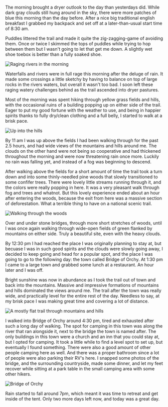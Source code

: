 The morning brought a dryer outlook to the day than yesterdays did. While
dark gray clouds still hung around in the sky, there were more patches of blue
this morning than the day before. After a nice big traditional english breakfast
I grabbed my backpack and set off at a later-than-usual start time of 8:30 am.

Puddles littered the trail and made it quite the zig-zagging-game of avoiding
them. Once or twice I skimmed the tops of puddles while trying to hop between
them but I wasn't going to let that get me down. A slightly wet shoe toebox
is better than a fully soaked shoe.

![Raging rivers in the morning](2022/05/07/da01a740-2f95-495b-a077-98dc6c03dd34.jpeg,2022/05/07/0533d027-1f08-47e6-9843-57e8e4acb803.jpeg)

Waterfalls and rivers were in full rage this morning after the deluge of rain.
It made some crossings a little sketchy by having to balance on top of large
rocks in the rivers waters, but overall it wasn't too bad. I soon left these
raging watery challenges behind as the trail ascended into dryer pastures.

Most of the morning was spent hiking through yellow grass fields and hills,
with the occasional ruins of a building popping up on either side of the trail.
Eager to put my good fortune with the weather to use, and being in happier
spirits thanks to fully dry/clean clothing and a full belly, I started to walk
at a brisk pace.

![Up into the hills](2022/05/07/0de70011-084b-4852-a620-748032f60acf.jpeg,2022/05/07/22003963-71ee-4357-bd85-56af1acdc691.jpeg)

By 11 am I was up above the fields I had been walking through for the past 2.5
hours, and had wide views of the mountains and hills around me. The clouds on
the other hand were not being so cooperative and had thickened throughout the
morning and were now threatening rain once more. Luckily no rain was falling
yet, and instead of a fog was beginning to descend.

After walking above the fields for a short amount of time the trail took a turn
down and into some thinly-needled pine woods that slowly transitioned to some
confifer trees. There were lovely little streams running through it, and the
colors were really popping in here. It was a very pleasant walk through fog
and trees and whatnot. But this lovely experience ended about an hour after
entering the woods, because the exit from here was a massive section of
deforestation. What a terrible thing to have on a national scenic trail.

![Walking through the woods](2022/05/07/b5435e14-2a11-46e6-b07c-fc378021eb08.jpeg,2022/05/07/47be52f4-873a-4125-b27d-ca9b200485b7.jpeg,2022/05/07/f842df6b-86d9-45df-b7b2-4be58fb474d3.jpeg)

Over and under stone bridges, through more short stretches of woods, until I was
once again walking through wide-open fields of green flanked by mountains on
either side. Truly a beautiful site, even with the heavy clouds.

By 12:30 pm I had reached the place I was originally planning to stay at, but
becuase I was in such good spirits and the clouds were slowly going away, I
decided to keep going and head for a popular spot, and the place I was going to
go to the following day: the town called Bridge of Orchy. At 1:30 pm I came to
a large town and grabbed some lunch at a restaurant. An hour later and I was off.

Bright sunshine was now in abundance as I took the trail out of town and back
into the mountains. Massive and impressive formations of mountains and hills
dominated the views around me. The trail after the town was really wide, and
practically level for the entire rest of the day. Needless to say, at my brisk
pace I was making great time and covering a lot of distance.

![A mostly flat trail through mountains and hills](2022/05/07/68af005a-0b52-431f-be69-47212eceb8f4.jpeg,2022/05/07/efe89a62-7fb7-4015-8f31-9516950fd7e5.jpeg)

I walked into Bridge of Orchy around 4:30 pm, tired and exhausted after such a
long day of walking. The spot for camping in this town was along the river that
ran alongside it, next to the bridge the town is named after. The only buildings
in this town were a church and an inn that you could stay at, but I opted for
camping. It took a little while to find a level spot to set up, but eventually
I found something. There were also a good amount of other people camping here
as well. And there was a proper bathroom since a lot of people were also parking
their RV's here. I snapped some photos of the bridge, and the surrounding
countryside, made some dinner, and let my feet recover while sitting at a park
table in the small camping area with some other hikers.

![Bridge of Orchy](2022/05/07/24f75d87-aebe-4c87-968c-444c87aeb177.jpeg)

Rain started to fall around 7pm, which meant it was time to retreat and get
inside of the tent. Only two more days left now, and today was a great day.
